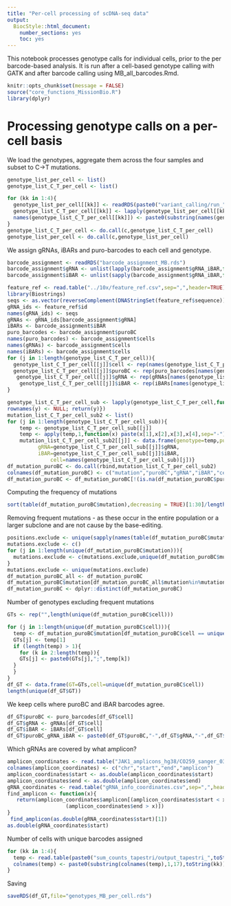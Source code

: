 ```yaml
---
title: "Per-cell processing of scDNA-seq data"
output:
  BiocStyle::html_document:
    number_sections: yes
    toc: yes  
---
```


This notebook processes genotype calls for individual cells, prior to the per barcode-based analysis. It is run after a cell-based genotype calling with GATK and after barcode calling using MB_all_barcodes.Rmd. 

```r
knitr::opts_chunk$set(message = FALSE)
source("core_functions_MissionBio.R")
library(dplyr)
```

# Processing genotype calls on a per-cell basis

We load the genotypes, aggregate them across the four samples and subset to C->T mutations.

```r
genotype_list_per_cell <- list()
genotype_list_C_T_per_cell <- list()

for (kk in 1:4){
  genotype_list_per_cell[[kk]] <- readRDS(paste0("variant_calling/run_",kk,"/vcf/genotypes_run_",kk,".rds"))
  genotype_list_C_T_per_cell[[kk]] <- lapply(genotype_list_per_cell[[kk]],subset_C_T)
  names(genotype_list_C_T_per_cell[[kk]]) <- paste0(substring(names(genotype_list_per_cell[[kk]]),1,19),toString(kk))
}
genotype_list_C_T_per_cell <- do.call(c,genotype_list_C_T_per_cell)
genotype_list_per_cell <- do.call(c,genotype_list_per_cell)
```

We assign gRNAs, iBARs and puro-barcodes to each cell and genotype. 

```r
barcode_assignment <- readRDS("barcode_assignment_MB.rds")
barcode_assignment$gRNA <- unlist(lapply(barcode_assignment$gRNA_iBAR,function(x) strsplit(x,",")[[1]][1]))
barcode_assignment$iBAR <- unlist(sapply(barcode_assignment$gRNA_iBAR,function(x) strsplit(x,",")[[1]][2]))

feature_ref <- read.table("../10x/feature_ref.csv",sep=",",header=TRUE)
library(Biostrings)
seqs <- as.vector(reverseComplement(DNAStringSet(feature_ref$sequence)))
gRNA_ids <- feature_ref$id
names(gRNA_ids) <- seqs
gRNAs <- gRNA_ids[barcode_assignment$gRNA]
iBARs <- barcode_assignment$iBAR
puro_barcodes <- barcode_assignment$puroBC
names(puro_barcodes) <- barcode_assignment$cells
names(gRNAs) <- barcode_assignment$cells
names(iBARs) <- barcode_assignment$cells
for (j in 1:length(genotype_list_C_T_per_cell)){
  genotype_list_C_T_per_cell[[j]]$cell <- rep(names(genotype_list_C_T_per_cell)[j],nrow(genotype_list_C_T_per_cell[[j]]))
  genotype_list_C_T_per_cell[[j]]$puroBC <- rep(puro_barcodes[names(genotype_list_C_T_per_cell)[j]],nrow(genotype_list_C_T_per_cell[[j]]))
   genotype_list_C_T_per_cell[[j]]$gRNA <- rep(gRNAs[names(genotype_list_C_T_per_cell)[j]],nrow(genotype_list_C_T_per_cell[[j]]))
    genotype_list_C_T_per_cell[[j]]$iBAR <- rep(iBARs[names(genotype_list_C_T_per_cell)[j]],nrow(genotype_list_C_T_per_cell[[j]]))
}

```


```r
genotype_list_C_T_per_cell_sub <- lapply(genotype_list_C_T_per_cell,function(x) {y <- x[c("pos","type","ref","alt","puroBC","gRNA","iBAR")];
rownames(y) <- NULL; return(y)})
mutation_list_C_T_per_cell_sub2 <- list()
for (j in 1:length(genotype_list_C_T_per_cell_sub)){
    temp <- genotype_list_C_T_per_cell_sub[[j]]
    temp <- apply(temp,1,function(x) paste(x[1],x[2],x[3],x[4],sep="-"))
    mutation_list_C_T_per_cell_sub2[[j]] <- data.frame(genotype=temp,puroBC=genotype_list_C_T_per_cell_sub[[j]]$puroBC,
          gRNA=genotype_list_C_T_per_cell_sub[[j]]$gRNA,
          iBAR=genotype_list_C_T_per_cell_sub[[j]]$iBAR,
              cell=names(genotype_list_C_T_per_cell_sub)[j])}
df_mutation_puroBC <- do.call(rbind,mutation_list_C_T_per_cell_sub2)
colnames(df_mutation_puroBC) <- c("mutation","puroBC","gRNA","iBAR","cell")
df_mutation_puroBC <- df_mutation_puroBC[!(is.na(df_mutation_puroBC$puroBC)),]
```

Computing the frequency of mutations

```r
sort(table(df_mutation_puroBC$mutation),decreasing = TRUE)[1:30]/length(unique(df_mutation_puroBC$cell))

```

Removing frequent mutations - as these occur in the entire population or a larger subclone and are not cause by the base-editing.

```r
positions.exclude <- unique(sapply(names(table(df_mutation_puroBC$mutation))[table(df_mutation_puroBC$mutation)/length(unique(df_mutation_puroBC$cell))>0.1],function(x) strsplit(x,"-")[[1]][1]))
mutations.exclude <- c()
for (j in 1:length(unique(df_mutation_puroBC$mutation))){
  mutations.exclude <- c(mutations.exclude,unique(df_mutation_puroBC$mutation)[grepl(positions.exclude[j],unique(df_mutation_puroBC$mutation))])
}
mutations.exclude <- unique(mutations.exclude)
df_mutation_puroBC_all <- df_mutation_puroBC
df_mutation_puroBC$mutation[df_mutation_puroBC_all$mutation%in%mutations.exclude] <- "-"
df_mutation_puroBC <- dplyr::distinct(df_mutation_puroBC)
```

Number of genotypes excluding frequent mutations

```r
GTs <- rep("",length(unique(df_mutation_puroBC$cell)))

for (j in 1:length(unique(df_mutation_puroBC$cell))){
  temp <- df_mutation_puroBC$mutation[df_mutation_puroBC$cell == unique(df_mutation_puroBC$cell)[j]]
  GTs[j] <- temp[1]
  if (length(temp) > 1){
    for (k in 2:length(temp)){
    GTs[j] <- paste0(GTs[j],";",temp[k])
  }
  }
}
df_GT <- data.frame(GT=GTs,cell=unique(df_mutation_puroBC$cell))
length(unique(df_GT$GT))

```

We keep cells where puroBC and iBAR barcodes agree. 

```r
df_GT$puroBC <- puro_barcodes[df_GT$cell]
df_GT$gRNA <- gRNAs[df_GT$cell]
df_GT$iBAR <- iBARs[df_GT$cell]
df_GT$puroBC_gRNA_iBAR <- paste0(df_GT$puroBC,"-",df_GT$gRNA,"-",df_GT$iBAR)
```

Which gRNAs are covered by what amplicon?

```r
amplicon_coordinates <- read.table("JAK1_amplicons_hg38/CO259_sanger_031021_hg38.bed")
colnames(amplicon_coordinates) <- c("chr","start","end","amplicon")
amplicon_coordinates$start <- as.double(amplicon_coordinates$start)
amplicon_coordinates$end <- as.double(amplicon_coordinates$end)
gRNA_coordinates <- read.table("gRNA_info_coordinates.csv",sep=",",header=TRUE)
find_amplicon <- function(x){
   return(amplicon_coordinates$amplicon[(amplicon_coordinates$start < x) & 
                   (amplicon_coordinates$end > x)])
}
 find_amplicon(as.double(gRNA_coordinates$start)[1])
as.double(gRNA_coordinates$start)
```

Number of cells with unique barcodes assigned 

```r
for (kk in 1:4){
  temp <- read.table(paste0("sum_counts_tapestri/output_tapestri_",toString(kk),".tube1.cellfinder.barcode.distribution.tsv"))
  colnames(temp) <- paste0(substring(colnames(temp),1,17),toString(kk))
}
```

Saving 

```r
saveRDS(df_GT,file="genotypes_MB_per_cell.rds")
```

